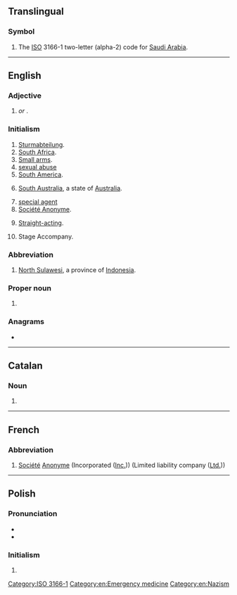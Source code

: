 {{also|ᎦᎪ|Appendix:Variations of "sa"}}
==Translingual==

===Symbol===
{{head|mul|symbol}}

# The [[ISO]] 3166-1 two-letter (alpha-2) code for [[Saudi Arabia]].

[[Category:ISO 3166-1]]

----

==English==

===Adjective===
{{en-adj|-}}

# {{lb|en|anatomy|medicine}} {{initialism of|sinoatrial|lang=en|dot=}} ''or'' '''{{l|en|sinoauricular}}'''.
#: {{ux|en|'''SA''' block;&nbsp; [[SA node|'''SA''' node]]}}

===Initialism===
{{rfc-header|Initialism}}
{{head|en|initialism}}

# [[Sturmabteilung]].
# [[South Africa]].
# [[small arms|Small arms]].
# [[sexual abuse]]
# [[South America]].
# {{lb|en|Australia}} [[South Australia]], a state of [[Australia]].
# [[special agent]]
# [[Société Anonyme]].<!---French?--->
# {{lb|en|in gay personal ads}} [[straight-acting|Straight-acting]].
# Stage Accompany.

===Abbreviation===
{{rfc-header|Abbreviation}}
{{head|en|abbreviation}}

# [[North Sulawesi]], a province of [[Indonesia]].

===Proper noun===
{{en-proper-noun}}

# {{lb|en|sports}} {{abbreviation of|lang=en|San Antonio}}

===Anagrams===
* {{anagrams|en|a=as|A's|A*'s|A*s|A+'s|A-'s|A/S|AS|As|A−'s|A♭s|A♯s|a's|a.s.|as}}

[[Category:en:Emergency medicine]]
[[Category:en:Nazism]]

----

==Catalan==
{{wikipedia|lang=ca}}

===Noun===
{{head|ca|noun}}

# {{initialism of|societat anònima|lang=ca}}

----

==French==

===Abbreviation===
{{head|fr|abbreviation}}

# [[société|Société]] [[anonyme|Anonyme]] (Incorporated ([[Inc.]])) (Limited liability company ([[Ltd.]]))

----

==Polish==

===Pronunciation===
* {{pl-IPA|/es a/}}
* {{audio|Pl-SA.ogg|Audio|lang=pl}}

===Initialism===
{{head|pl|initialism}}

# {{initialism of|spółka akcyjna|lang=pl}}
